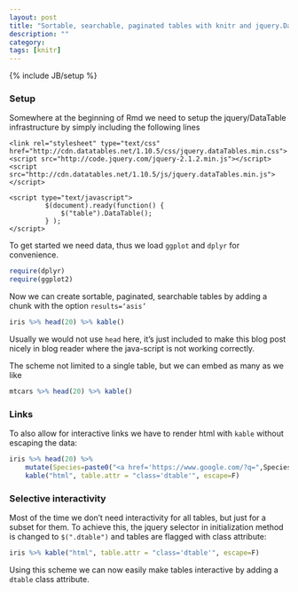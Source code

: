 ```yaml
---
layout: post
title: "Sortable, searchable, paginated tables with knitr and jquery.DataTables"
description: ""
category: 
tags: [knitr]
---
```

{% include JB/setup %}

<link rel="stylesheet" type="text/css" href="http://cdn.datatables.net/1.10.5/css/jquery.dataTables.min.css">
<script type="text/javascript" charset="utf8" src="http://code.jquery.com/jquery-2.1.2.min.js"></script>
<script type="text/javascript" charset="utf8" src="http://cdn.datatables.net/1.10.5/js/jquery.dataTables.min.js"></script>

<script type="text/javascript">
         $(document).ready(function() {
            // alert("test")
             $("table").DataTable();
             //$("#tab_id").DataTable();
             //$(".dtable").DataTable();
         } );
</script>

### Setup

Somewhere at the beginning of Rmd we need to setup the jquery/DataTable infrastructure by simply including the following lines

    <link rel="stylesheet" type="text/css" href="http://cdn.datatables.net/1.10.5/css/jquery.dataTables.min.css">
    <script src="http://code.jquery.com/jquery-2.1.2.min.js"></script>
    <script src="http://cdn.datatables.net/1.10.5/js/jquery.dataTables.min.js"></script>

    <script type="text/javascript">
             $(document).ready(function() {
                 $("table").DataTable();
             } );
    </script>


To get started we need data, thus we load `ggplot` and `dplyr` for convenience.
```r
require(dplyr)
require(ggplot2)
```

Now we can create sortable, paginated, searchable tables by adding a chunk with the option <code>results='asis'</code>

```r
iris %>% head(20) %>% kable()
```

Usually we would not use `head` here, it's just included to make this blog post nicely in blog reader where the java-script is not working correctly.

The scheme not limited to a single table, but we can embed as many as we like
```r
mtcars %>% head(20) %>% kable()
```

### Links

To also allow for interactive links we have to render html with `kable` without escaping the data:
```r
iris %>% head(20) %>%
    mutate(Species=paste0("<a href='https://www.google.com/?q=",Species,"'>",Species,"</a>")) %>%
    kable("html", table.attr = "class='dtable'", escape=F)

```

### Selective interactivity

Most of the time we don't need interactivity for all tables, but just for a subset for them. To achieve this, the jquery selector in initialization method is changed to `$(".dtable")` and tables are flagged with class attribute:
```r
iris %>% kable("html", table.attr = "class='dtable'", escape=F)
```
Using this scheme we can now easily make tables interactive by adding a `dtable` class attribute.
